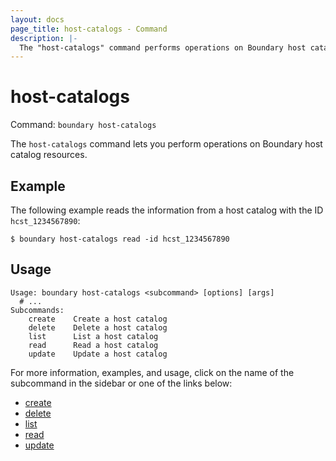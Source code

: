 ```yaml
---
layout: docs
page_title: host-catalogs - Command
description: |-
  The "host-catalogs" command performs operations on Boundary host catalog resources. You can create, delete, list, read, or update host catalogs.
---
```


# host-catalogs

Command: `boundary host-catalogs`

The `host-catalogs` command lets you perform operations on Boundary host catalog resources.

## Example

The following example reads the information from a host catalog with the ID `hcst_1234567890`:

```shell-session
$ boundary host-catalogs read -id hcst_1234567890
```

## Usage

<CodeBlockConfig hideClipboard>

```shell-session
Usage: boundary host-catalogs <subcommand> [options] [args]
  # ...
Subcommands:
    create    Create a host catalog
    delete    Delete a host catalog
    list      List a host catalog
    read      Read a host catalog
    update    Update a host catalog
```

</CodeBlockConfig>

For more information, examples, and usage, click on the name
of the subcommand in the sidebar or one of the links below:

- [create](/boundary/docs/commands/host-catalogs/create)
- [delete](/boundary/docs/commands/host-catalogs/delete)
- [list](/boundary/docs/commands/host-catalogs/list)
- [read](/boundary/docs/commands/host-catalogs/read)
- [update](/boundary/docs/commands/host-catalogs/update)
